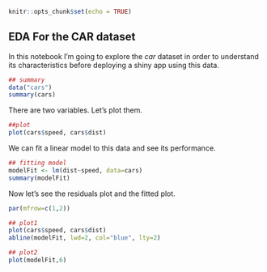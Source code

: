 
```r
knitr::opts_chunk$set(echo = TRUE)
```

## **EDA For the CAR dataset**  

In this notebook I'm going to explore the *car* dataset in order to understand its characteristics before deploying a shiny app using this data.  

```r
## summary
data("cars")
summary(cars)
```  
There are two variables. Let's plot them.  

```r
##plot
plot(cars$speed, cars$dist)
```  
We can fit a linear model to this data and see its performance.  

```r
## fitting model
modelFit <- lm(dist~speed, data=cars)
summary(modelFit)
```  
Now let's see the residuals plot and the fitted plot.  

```r
par(mfrow=c(1,2))

## plot1
plot(cars$speed, cars$dist)
abline(modelFit, lwd=2, col="blue", lty=2)

## plot2
plot(modelFit,6)
```



 
 